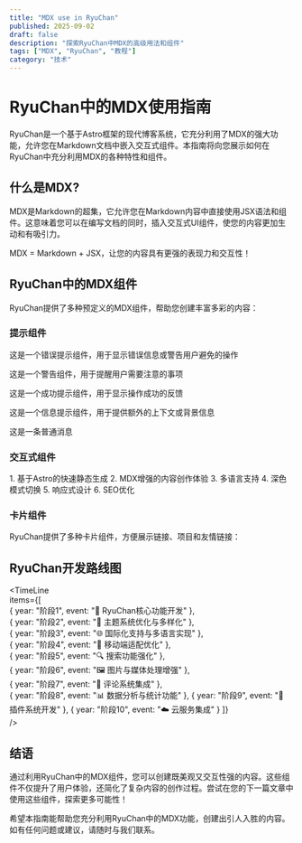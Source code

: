 ```yaml
---
title: "MDX use in RyuChan"  
published: 2025-09-02  
draft: false  
description: "探索RyuChan中MDX的高级用法和组件"  
tags: ["MDX", "RyuChan", "教程"]  
category: "技术"  
---
```



# RyuChan中的MDX使用指南

RyuChan是一个基于Astro框架的现代博客系统，它充分利用了MDX的强大功能，允许您在Markdown文档中嵌入交互式组件。本指南将向您展示如何在RyuChan中充分利用MDX的各种特性和组件。

## 什么是MDX?

MDX是Markdown的超集，它允许您在Markdown内容中直接使用JSX语法和组件。这意味着您可以在编写文档的同时，插入交互式UI组件，使您的内容更加生动和有吸引力。

<Info>MDX = Markdown + JSX，让您的内容具有更强的表现力和交互性！</Info>

## RyuChan中的MDX组件

RyuChan提供了多种预定义的MDX组件，帮助您创建丰富多彩的内容：

### 提示组件

<e>这是一个错误提示组件，用于显示错误信息或警告用户避免的操作</e>  
  
<Warning>这是一个警告组件，用于提醒用户需要注意的事项</Warning>  
  
<Success>这是一个成功提示组件，用于显示操作成功的反馈</Success>  
  
<Info>这是一个信息提示组件，用于提供额外的上下文或背景信息</Info>
  
<Message>这是一条普通消息</Message>

### 交互式组件

<Collapse title="点击查看RyuChan的特色功能">  
1. 基于Astro的快速静态生成
2. MDX增强的内容创作体验
3. 多语言支持
4. 深色模式切换
5. 响应式设计
6. SEO优化
</Collapse>

### 卡片组件

RyuChan提供了多种卡片组件，方便展示链接、项目和友情链接：

<LinkCard   
  title="RyuChan官方文档"  
  desc="探索RyuChan的全部功能和用法"  
  url="https://ryuchan.example.com/docs"  
  img="/image/image3.png"  
  badge="官方"  
/>  


<FriendCard   
  name="RyuChan开发者"  
  avatar="https://picbed.xiaozhangya.xin/picbed/20250726182011085.png"  
  description="RyuChan的创建者和维护者"  
  url="https://example.com/dev"  
  type="tech"  
/>


## RyuChan开发路线图

<TimeLine  
  items={[  
    { year: "阶段1", event: "🚀 RyuChan核心功能开发" },  
    { year: "阶段2", event: "🎨 主题系统优化与多样化" },  
    { year: "阶段3", event: "🌐 国际化支持与多语言实现" },  
    { year: "阶段4", event: "📱 移动端适配优化" },  
    { year: "阶段5", event: "🔍 搜索功能强化" },  
    { year: "阶段6", event: "🖼️ 图片与媒体处理增强" },  
    { year: "阶段7", event: "💬 评论系统集成" },  
    { year: "阶段8", event: "📊 数据分析与统计功能" },
    { year: "阶段9", event: "🔌 插件系统开发" },
    { year: "阶段10", event: "☁️ 云服务集成" }
  ]}  
/>

## 结语

通过利用RyuChan中的MDX组件，您可以创建既美观又交互性强的内容。这些组件不仅提升了用户体验，还简化了复杂内容的创作过程。尝试在您的下一篇文章中使用这些组件，探索更多可能性！

希望本指南能帮助您充分利用RyuChan中的MDX功能，创建出引人入胜的内容。如有任何问题或建议，请随时与我们联系。
